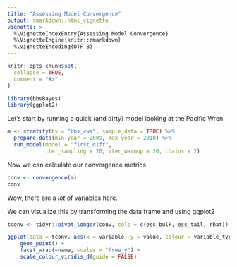 ```yaml
---
title: "Assessing Model Convergence"
output: rmarkdown::html_vignette
vignette: >
  %\VignetteIndexEntry{Assessing Model Convergence}
  %\VignetteEngine{knitr::rmarkdown}
  %\VignetteEncoding{UTF-8}
---
```


```r
knitr::opts_chunk$set(
  collapse = TRUE,
  comment = "#>"
)
```

```r
library(bbsBayes)
library(ggplot2)
```


Let's start by running a quick (and dirty) model looking at the Pacific Wren.

```r
m <- stratify(by = "bbs_cws", sample_data = TRUE) %>%
  prepare_data(min_year = 2009, max_year = 2018) %>%
  run_model(model = "first_diff",
            iter_sampling = 20, iter_warmup = 20, chains = 2)

```

Now we can calculate our convergence metrics
```r
conv <- convergence(m)
conv
```

Wow, there are a *lot* of variables here.

We can visualize this by transforming the data frame and using ggplot2

```r
tconv <- tidyr::pivot_longer(conv, cols = c(ess_bulk, ess_tail, rhat))

ggplot(data = tconv, aes(x = variable, y = value, colour = variable_type)) +
    geom_point() +
    facet_wrap(~name, scales = "free_y") +
    scale_colour_viridis_d(guide = FALSE)
```

